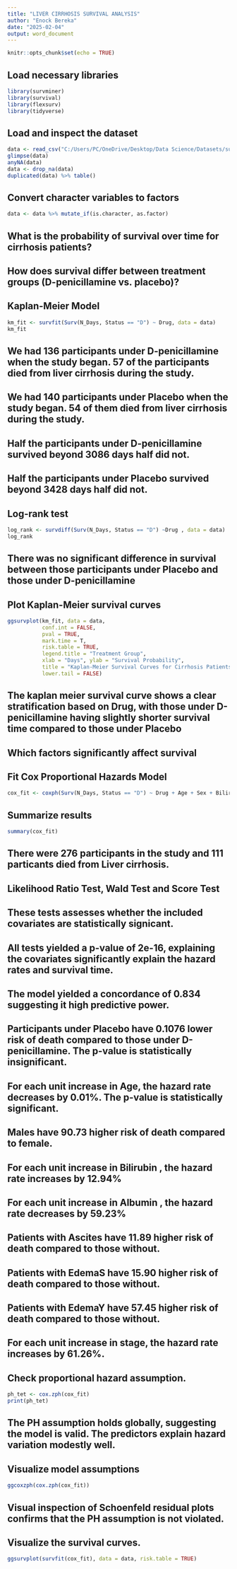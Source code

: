 ---
title: "LIVER CIRRHOSIS SURVIVAL ANALYSIS"
author: "Enock Bereka"
date: "2025-02-04"
output: word_document
---

```{r setup, include=FALSE}
knitr::opts_chunk$set(echo = TRUE)
```

## Load necessary libraries
```{r warning=FALSE, message=FALSE}
library(survminer)
library(survival)
library(flexsurv)
library(tidyverse)
```

## Load and inspect the dataset
```{r warning=FALSE, message=FALSE}
data <- read_csv("C:/Users/PC/OneDrive/Desktop/Data Science/Datasets/survival/cirrhosis.csv")
glimpse(data)
anyNA(data)
data <- drop_na(data)
duplicated(data) %>% table()
```

## Convert character variables to factors
```{r warning=FALSE, message=FALSE}
data <- data %>% mutate_if(is.character, as.factor)
```

## What is the probability of survival over time for cirrhosis patients?
## How does survival differ between treatment groups (D-penicillamine vs. placebo)?
## Kaplan-Meier Model
```{r warning=FALSE, message=FALSE}
km_fit <- survfit(Surv(N_Days, Status == "D") ~ Drug, data = data)
km_fit
```

## We had 136 participants under D-penicillamine when the study began. 57 of the participants died from liver cirrhosis during the study.
## We had 140 participants under Placebo when the study began. 54 of them died from liver cirrhosis during the study.
## Half the participants under D-penicillamine survived beyond 3086 days half did not.
## Half the participants under Placebo survived beyond 3428 days half did not.

## Log-rank test
```{r warning=FALSE, message=FALSE}
log_rank <- survdiff(Surv(N_Days, Status == "D") ~Drug , data = data)
log_rank
```

## There was no significant difference in survival between those participants under Placebo and those under D-penicillamine 

## Plot Kaplan-Meier survival curves
```{r warning=FALSE, message=FALSE}
ggsurvplot(km_fit, data = data, 
           conf.int = FALSE, 
           pval = TRUE, 
           mark.time = T,
           risk.table = TRUE, 
           legend.title = "Treatment Group", 
           xlab = "Days", ylab = "Survival Probability",
           title = "Kaplan-Meier Survival Curves for Cirrhosis Patients",
           lower.tail = FALSE)
```

## The kaplan meier survival curve shows a clear stratification based on Drug, with those under D-penicillamine having slightly shorter survival time compared to those under Placebo

## Which factors significantly affect survival
## Fit Cox Proportional Hazards Model
```{r warning=FALSE, message=FALSE}
cox_fit <- coxph(Surv(N_Days, Status == "D") ~ Drug + Age + Sex + Bilirubin + Albumin + Ascites + Edema + Stage, data = data)
```

## Summarize results
```{r warning=FALSE, message=FALSE}
summary(cox_fit)
```

## There were 276 participants in the study and 111 particants died from Liver cirrhosis.
## Likelihood Ratio Test, Wald Test and Score Test
## These tests assesses whether the included covariates are statistically signicant.
## All tests yielded a p-value of 2e-16, explaining the covariates significantly explain the hazard rates and survival time.
## The model yielded a concordance of 0.834 suggesting it high predictive power.
## Participants under Placebo have 0.1076 lower risk of death compared to those under D-penicillamine. The p-value is statistically insignificant.
## For each unit increase in Age, the hazard rate decreases by 0.01%. The p-value is statistically significant.
## Males have 90.73 higher risk of death compared to female.
## For each unit increase in Bilirubin , the hazard rate increases by 12.94%
## For each unit increase in Albumin , the hazard rate decreases by 59.23%
## Patients with Ascites have 11.89 higher risk of death compared to those without.
## Patients with EdemaS have 15.90 higher risk of death compared to those without.
## Patients with EdemaY have 57.45 higher risk of death compared to those without.
## For each unit increase in stage, the hazard rate increases by 61.26%.

## Check proportional hazard assumption.
```{r warning=FALSE, message=FALSE}
ph_tet <- cox.zph(cox_fit)
print(ph_tet)
```

## The PH assumption holds globally, suggesting the model is valid. The predictors explain hazard variation modestly well.

## Visualize model assumptions
```{r warning=FALSE, message=FALSE}
ggcoxzph(cox.zph(cox_fit))
```

## Visual inspection of Schoenfeld residual plots  confirms that the PH assumption is not violated.

## Visualize the survival curves.
```{r warning=FALSE, message=FALSE}
ggsurvplot(survfit(cox_fit), data = data, risk.table = TRUE)
```

